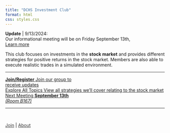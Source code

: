 ```yaml
---
title: "DCHS Investment Club"
format: html
css: styles.css
---
```

<span class="blank-line"></span>

<div class="info-box">
**Update** | <span class="something1">9/13/2024:</span>  
<!--<span class="something1">~~When attempting to join, user was redirected to an error page.~~</span>  -->
Our informational meeting will be on Friday September 13th,  
[Learn more](guide.qmd)</div>

<span class = "highlight1">This club focuses on investments in the **stock market** and provides different strategies for positive returns in the stock market. Members are also able to execute realistic trades in a simulated environment.</span>  

---

<div class="grid-container">

  <div class="grid-item background1">
<a href="https://dublin.schoology.com/group/7283420475">
<!--<img src="trifold-no5.png" alt="text" width="220" />
<span class="mini-text">Click to expand</span>-->
<span class="main-text"><span class="black">**Join/Register**</span></span>
<span class="sub-text"><span class="black">Join our group to  
receive updates</span>
</a>
  </div>
  
  <div class="grid-item background">
<a href="guide.qmd">
<span class="main-text">Explore All Topics</span>
<span class="sub-text">View all strategies we'll cover relating to the stock market</span>
</a>
  </div>
  
  <div class="grid-item">
<a href="index.qmd">
<span class="main-text">Next Meeting</span>
<span class="sub-text">**September 13th**  
*(Room B167)*</span>
</a>
  </div>
  
</div>

---

<!--<span class="smalltext-black"> 
<span class="border-type-banner"> 
**View [original info document](section1.qmd){style="color: #bf9000;"}**
</span>
</span>-->

<br>

<div class="nav-right">
[Join](https://dublin.schoology.com/group/7283420475){style="color: #373737;"} | [About](about.qmd){style="color: #373737;"}
</div>
